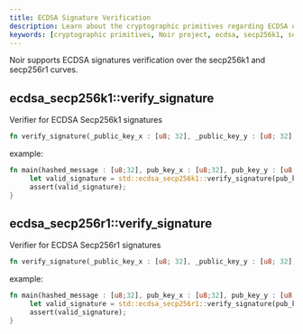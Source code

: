 ```yaml
---
title: ECDSA Signature Verification
description: Learn about the cryptographic primitives regarding ECDSA over the secp256k1 and secp256r1 curves
keywords: [cryptographic primitives, Noir project, ecdsa, secp256k1, secp256r1, signatures]
---
```



Noir supports ECDSA signatures verification over the secp256k1 and secp256r1 curves.

## ecdsa_secp256k1::verify_signature

Verifier for ECDSA Secp256k1 signatures

```rust
fn verify_signature(_public_key_x : [u8; 32], _public_key_y : [u8; 32], _signature: [u8; 64], _message: [u8]) -> bool
```

example:

```rust
fn main(hashed_message : [u8;32], pub_key_x : [u8;32], pub_key_y : [u8;32], signature : [u8;64]) {
     let valid_signature = std::ecdsa_secp256k1::verify_signature(pub_key_x, pub_key_y, signature, hashed_message);
     assert(valid_signature);
}
```

## ecdsa_secp256r1::verify_signature

Verifier for ECDSA Secp256r1 signatures

```rust
fn verify_signature(_public_key_x : [u8; 32], _public_key_y : [u8; 32], _signature: [u8; 64], _message: [u8]) -> bool
```

example:

```rust
fn main(hashed_message : [u8;32], pub_key_x : [u8;32], pub_key_y : [u8;32], signature : [u8;64]) {
     let valid_signature = std::ecdsa_secp256r1::verify_signature(pub_key_x, pub_key_y, signature, hashed_message);
     assert(valid_signature);
}
```

<BlackBoxInfo />
